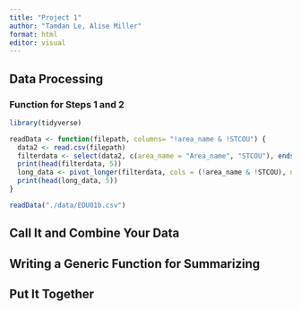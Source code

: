 ```yaml
---
title: "Project 1"
author: "Tamdan Le, Alise Miller"
format: html
editor: visual
---
```


## Data Processing

### Function for Steps 1 and 2

```r
library(tidyverse)
```

```r
readData <- function(filepath, columns= "!area_name & !STCOU") {
  data2 <- read.csv(filepath)
  filterdata <- select(data2, c(area_name = "Area_name", "STCOU"), ends_with("D"))
  print(head(filterdata, 5))
  long_data <- pivot_longer(filterdata, cols = (!area_name & !STCOU), names_to = "enrollment", values_to = "value")
  print(head(long_data, 5))
}
```

```r
readData("./data/EDU01b.csv")
```

## Call It and Combine Your Data

## Writing a Generic Function for Summarizing

## Put It Together
